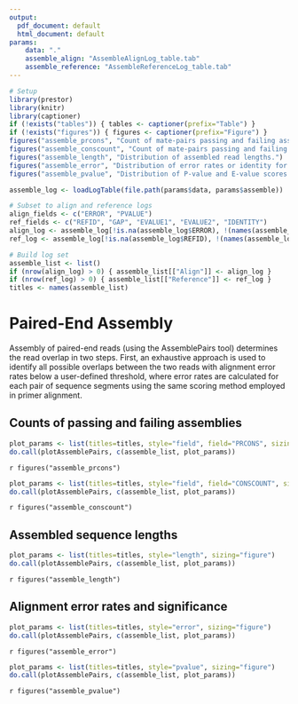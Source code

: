 ```yaml
---
output:
  pdf_document: default
  html_document: default
params:
    data: "."
    assemble_align: "AssembleAlignLog_table.tab"
    assemble_reference: "AssembleReferenceLog_table.tab"
---
```


```r
# Setup
library(prestor)
library(knitr)
library(captioner)
if (!exists("tables")) { tables <- captioner(prefix="Table") }
if (!exists("figures")) { figures <- captioner(prefix="Figure") }
figures("assemble_prcons", "Count of mate-pairs passing and failing assembly by C-region primer.")
figures("assemble_conscount", "Count of mate-pairs passing and failing assembly by UMI read group size.")
figures("assemble_length", "Distribution of assembled read lengths.")
figures("assemble_error", "Distribution of error rates or identity for assemblies.")
figures("assemble_pvalue", "Distribution of P-value and E-value scores for assemblies.")
```

```r
assemble_log <- loadLogTable(file.path(params$data, params$assemble))

# Subset to align and reference logs
align_fields <- c("ERROR", "PVALUE")
ref_fields <- c("REFID", "GAP", "EVALUE1", "EVALUE2", "IDENTITY")
align_log <- assemble_log[!is.na(assemble_log$ERROR), !(names(assemble_log) %in% ref_fields)]
ref_log <- assemble_log[!is.na(assemble_log$REFID), !(names(assemble_log) %in% align_fields)]

# Build log set
assemble_list <- list()
if (nrow(align_log) > 0) { assemble_list[["Align"]] <- align_log }
if (nrow(ref_log) > 0) { assemble_list[["Reference"]] <- ref_log }
titles <- names(assemble_list)
```

# Paired-End Assembly

Assembly of paired-end reads (using the AssemblePairs tool) determines the read
overlap in two steps. First, an exhaustive approach is used to identify all possible
overlaps between the two reads with alignment error rates below a user-defined
threshold, where error rates are calculated for each pair of sequence segments using
the same scoring method employed in primer alignment.

## Counts of passing and failing assemblies

```r
plot_params <- list(titles=titles, style="field", field="PRCONS", sizing="figure")
do.call(plotAssemblePairs, c(assemble_list, plot_params))
```

`r figures("assemble_prcons")`

```r
plot_params <- list(titles=titles, style="field", field="CONSCOUNT", sizing="figure")
do.call(plotAssemblePairs, c(assemble_list, plot_params))
```

`r figures("assemble_conscount")`

## Assembled sequence lengths

```r
plot_params <- list(titles=titles, style="length", sizing="figure")
do.call(plotAssemblePairs, c(assemble_list, plot_params))
```

`r figures("assemble_length")`


## Alignment error rates and significance

```r
plot_params <- list(titles=titles, style="error", sizing="figure")
do.call(plotAssemblePairs, c(assemble_list, plot_params))
```

`r figures("assemble_error")`

```r
plot_params <- list(titles=titles, style="pvalue", sizing="figure")
do.call(plotAssemblePairs, c(assemble_list, plot_params))
```

`r figures("assemble_pvalue")`
